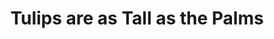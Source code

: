 ---
title: Tulips are as Tall as the Palms
media: 
dimensions: 36" x 30"
hero_image: ../../images/gallery/tulips_are_as_tall_as_the_palms.jpg
sale_status: Sold
---